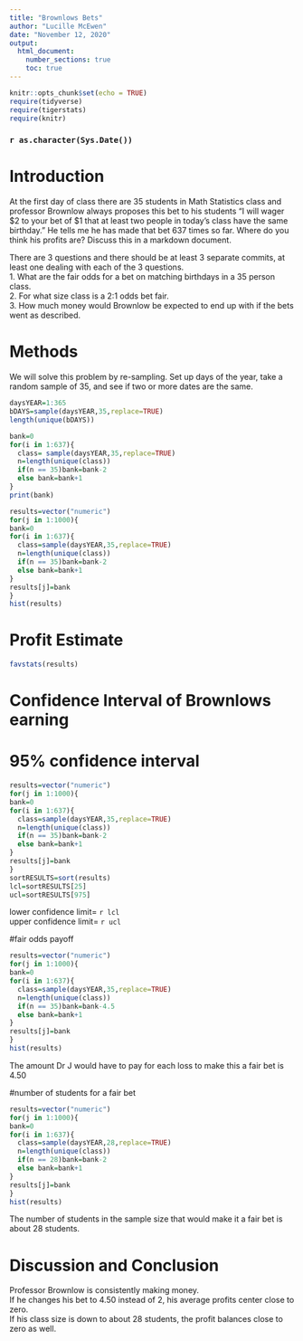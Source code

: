 ```yaml
---
title: "Brownlows Bets"
author: "Lucille McEwen"
date: "November 12, 2020"
output: 
  html_document:
    number_sections: true
    toc: true
---
```


```r
knitr::opts_chunk$set(echo = TRUE)
require(tidyverse)
require(tigerstats)
require(knitr)
```
### `r as.character(Sys.Date())`



<!-- We recommend you use git branches -- create a separate branch for each major section i.e. Introduction, Methods, Results, Inferential Results, and Discussion and Conclusions - leave the YAML block untouched until the final merge where you put in your own name !-->

# Introduction

<!--In this section you explain what you are trying to show.  Where did the data come from?  What is the research or other question you are trying to answer?!-->

At the first day of class there are 35 students in Math Statistics class and professor Brownlow always proposes this bet to his students "I will wager $2 to your bet of $1 that at least two people in today's class have  the same birthday."  He tells me he has made that bet 637 times so far. Where do you think his profits are? Discuss this in a markdown document.  
  
There are 3 questions and there should be at least 3 separate commits, at least one dealing with each of the 3 questions.  
1. What are the fair odds for a bet on matching birthdays in a 35 person class.  
2. For what size class is a 2:1 odds bet fair.  
3. How much money would Brownlow be expected to end up with if the bets went as described.  
  
# Methods

<!--Decide on your methods:  In this section explain the approach you will take to attack the issue --- how will you decide on a likely estimate of professor Brownlow's earnings or losses after 637 bets. Also explain how you construct a 95% confidence interval about your estimate of his winnings !-->
We will solve this problem by re-sampling. Set up days of the year, take a random sample of 35, and see if two or more dates are the same.  

```r
daysYEAR=1:365
bDAYS=sample(daysYEAR,35,replace=TRUE)
length(unique(bDAYS))
```

```r
bank=0
for(i in 1:637){
  class= sample(daysYEAR,35,replace=TRUE)
  n=length(unique(class))
  if(n == 35)bank=bank-2
  else bank=bank+1
}
print(bank)
```


```r
results=vector("numeric")
for(j in 1:1000){
bank=0
for(i in 1:637){
  class=sample(daysYEAR,35,replace=TRUE)
  n=length(unique(class))
  if(n == 35)bank=bank-2
  else bank=bank+1
}
results[j]=bank
}
hist(results)
```

# Profit Estimate

```r
favstats(results)
```


<!--Explain and display the results of your method of coming up with the estimate of professor Brownlows betting profits!-->

# Confidence Interval of Brownlows earning
# 95% confidence interval  
  
<!--Explain and display your method of coming up with a 95% confidence interval of  professor Brownlows winnings (or losings)-->    
  
```r
results=vector("numeric")
for(j in 1:1000){
bank=0
for(i in 1:637){
  class=sample(daysYEAR,35,replace=TRUE)
  n=length(unique(class))
  if(n == 35)bank=bank-2
  else bank=bank+1
}
results[j]=bank
}
sortRESULTS=sort(results)
lcl=sortRESULTS[25]
ucl=sortRESULTS[975]

```

lower confidence limit= `r lcl`  
upper confidence limit= `r ucl`  
  
#fair odds payoff 
  
```r
results=vector("numeric")
for(j in 1:1000){
bank=0
for(i in 1:637){
  class=sample(daysYEAR,35,replace=TRUE)
  n=length(unique(class))
  if(n == 35)bank=bank-4.5
  else bank=bank+1
}
results[j]=bank
}
hist(results)
```
  
The amount Dr J would have to pay for each loss to make this a fair bet is 4.50   
  
#number of students for a fair bet  
  
```r
results=vector("numeric")
for(j in 1:1000){
bank=0
for(i in 1:637){
  class=sample(daysYEAR,28,replace=TRUE)
  n=length(unique(class))
  if(n == 28)bank=bank-2
  else bank=bank+1
}
results[j]=bank
}
hist(results)
```
   
The number of students in the sample size that would make it a fair bet is about 28 students.  
  
# Discussion and Conclusion

<!--Discussion and conclusion here.  If professor Brownlow is consistently making or losing money how could he change his payout so that his profits center on zero?  Also discuss what size his class should be in order to have his current scheme balance at zero profit.!-->

Professor Brownlow is consistently making money.  
If he changes his bet to 4.50 instead of 2, his average profits center close to zero.   
If his class size is down to about 28 students, the profit balances close to zero as well.  